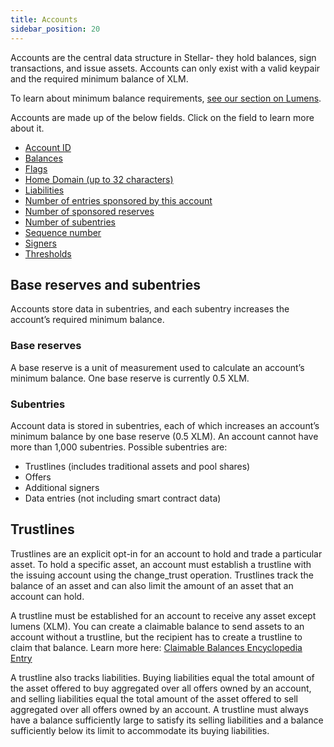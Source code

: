 ```yaml
---
title: Accounts
sidebar_position: 20
---
```


Accounts are the central data structure in Stellar- they hold balances, sign transactions, and issue assets. Accounts can only exist with a valid keypair and the required minimum balance of XLM.

To learn about minimum balance requirements, [see our section on Lumens](../lumens#minimum-balance).

Accounts are made up of the below fields. Click on the field to learn more about it.

- [Account ID](../../glossary#account-id)
- [Balances](../../glossary#balance)
- [Flags](../../glossary/#flags)
- [Home Domain (up to 32 characters)](../../glossary#home-domain)
- [Liabilities](../../glossary#liability)
- [Number of entries sponsored by this account](../../encyclopedia/sponsored-reserves)
- [Number of sponsored reserves](../../encyclopedia/sponsored-reserves)
- [Number of subentries](./accounts#subentries)
- [Sequence number](../../glossary#sequence-number)
- [Signers](../../encyclopedia/signatures-multisig)
- [Thresholds](../../encyclopedia/signatures-multisig#thresholds)

## Base reserves and subentries

Accounts store data in subentries, and each subentry increases the account’s required minimum balance.

### Base reserves

A base reserve is a unit of measurement used to calculate an account’s minimum balance. One base reserve is currently 0.5 XLM.

### Subentries

Account data is stored in subentries, each of which increases an account’s minimum balance by one base reserve (0.5 XLM). An account cannot have more than 1,000 subentries. Possible subentries are:

- Trustlines (includes traditional assets and pool shares)
- Offers
- Additional signers
- Data entries (not including smart contract data)

## Trustlines

Trustlines are an explicit opt-in for an account to hold and trade a particular asset. To hold a specific asset, an account must establish a trustline with the issuing account using the change_trust operation. Trustlines track the balance of an asset and can also limit the amount of an asset that an account can hold.

A trustline must be established for an account to receive any asset except lumens (XLM). You can create a claimable balance to send assets to an account without a trustline, but the recipient has to create a trustline to claim that balance. Learn more here: [Claimable Balances Encyclopedia Entry](../../encyclopedia/claimable-balances)

A trustline also tracks liabilities. Buying liabilities equal the total amount of the asset offered to buy aggregated over all offers owned by an account, and selling liabilities equal the total amount of the asset offered to sell aggregated over all offers owned by an account. A trustline must always have a balance sufficiently large to satisfy its selling liabilities and a balance sufficiently below its limit to accommodate its buying liabilities.
